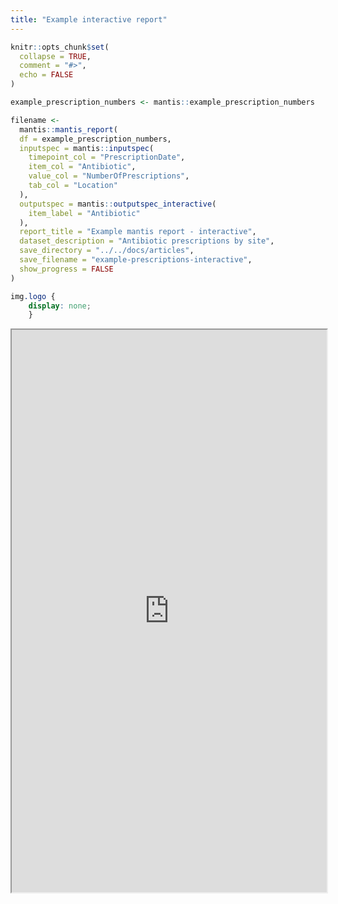 ```yaml
---
title: "Example interactive report"
---
```


```r
knitr::opts_chunk$set(
  collapse = TRUE,
  comment = "#>",
  echo = FALSE
)
```

```r
example_prescription_numbers <- mantis::example_prescription_numbers

filename <- 
  mantis::mantis_report(
  df = example_prescription_numbers,
  inputspec = mantis::inputspec(
    timepoint_col = "PrescriptionDate",
    item_col = "Antibiotic",
    value_col = "NumberOfPrescriptions",
    tab_col = "Location"
  ),
  outputspec = mantis::outputspec_interactive(
    item_label = "Antibiotic"
  ),
  report_title = "Example mantis report - interactive",
  dataset_description = "Antibiotic prescriptions by site",
  save_directory = "../../docs/articles",
  save_filename = "example-prescriptions-interactive",
  show_progress = FALSE
)

```

```css
img.logo {
	display: none;
	}
```

```{=html}
<iframe src="https://phuongquan.github.io/mantis/articles/example-prescriptions-interactive.html" width="100%" height="900">
</iframe>
```

